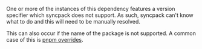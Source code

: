 One or more of the instances of this dependency features a version specifier which syncpack does not support. As such, syncpack can't know what to do and this will need to be manually resolved.

This can also occur if the name of the package is not supported. A common case of this is [pnpm overrides](HREF_PNPM_OVERRIDES).
